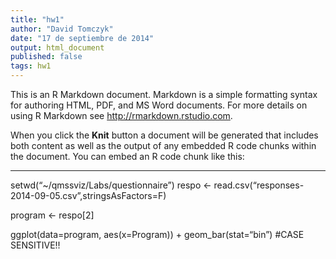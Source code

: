 ```yaml
---
title: "hw1"
author: "David Tomczyk"
date: "17 de septiembre de 2014"
output: html_document
published: false
tags: hw1
---
```


This is an R Markdown document. Markdown is a simple formatting syntax for authoring HTML, PDF, and MS Word documents. For more details on using R Markdown see <http://rmarkdown.rstudio.com>.

When you click the **Knit** button a document will be generated that includes both content as well as the output of any embedded R code chunks within the document. You can embed an R code chunk like this:

---
setwd("~/qmssviz/Labs/questionnaire")
respo <- read.csv("responses-2014-09-05.csv",stringsAsFactors=F)

program <- respo[2]

ggplot(data=program, aes(x=Program)) + geom_bar(stat="bin")
#CASE SENSITIVE!!